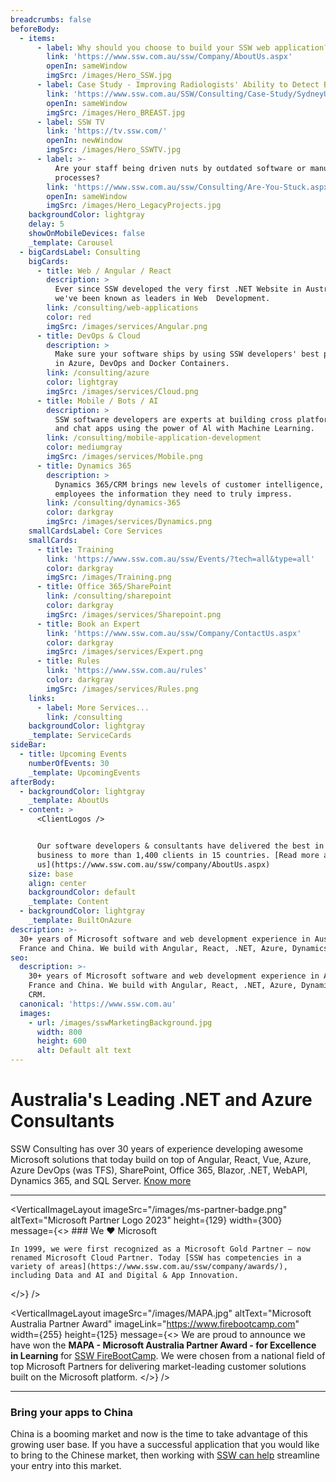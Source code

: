 ```yaml
---
breadcrumbs: false
beforeBody:
  - items:
      - label: Why should you choose to build your SSW web application?
        link: 'https://www.ssw.com.au/ssw/Company/AboutUs.aspx'
        openIn: sameWindow
        imgSrc: /images/Hero_SSW.jpg
      - label: Case Study - Improving Radiologists' Ability to Detect Breast Cancer
        link: 'https://www.ssw.com.au/SSW/Consulting/Case-Study/SydneyUni.aspx'
        openIn: sameWindow
        imgSrc: /images/Hero_BREAST.jpg
      - label: SSW TV
        link: 'https://tv.ssw.com/'
        openIn: newWindow
        imgSrc: /images/Hero_SSWTV.jpg
      - label: >-
          Are your staff being driven nuts by outdated software or manual
          processes?
        link: 'https://www.ssw.com.au/ssw/Consulting/Are-You-Stuck.aspx'
        openIn: sameWindow
        imgSrc: /images/Hero_LegacyProjects.jpg
    backgroundColor: lightgray
    delay: 5
    showOnMobileDevices: false
    _template: Carousel
  - bigCardsLabel: Consulting
    bigCards:
      - title: Web / Angular / React
        description: >
          Ever since SSW developed the very first .NET Website in Australia,
          we've been known as leaders in Web  Development.
        link: /consulting/web-applications
        color: red
        imgSrc: /images/services/Angular.png
      - title: DevOps & Cloud
        description: >
          Make sure your software ships by using SSW developers' best practices
          in Azure, DevOps and Docker Containers.
        link: /consulting/azure
        color: lightgray
        imgSrc: /images/services/Cloud.png
      - title: Mobile / Bots / AI
        description: >
          SSW software developers are experts at building cross platform mobile
          and chat apps using the power of Al with Machine Learning.
        link: /consulting/mobile-application-development
        color: mediumgray
        imgSrc: /images/services/Mobile.png
      - title: Dynamics 365
        description: >
          Dynamics 365/CRM brings new levels of customer intelligence, providing
          employees the information they need to truly impress.
        link: /consulting/dynamics-365
        color: darkgray
        imgSrc: /images/services/Dynamics.png
    smallCardsLabel: Core Services
    smallCards:
      - title: Training
        link: 'https://www.ssw.com.au/ssw/Events/?tech=all&type=all'
        color: darkgray
        imgSrc: /images/Training.png
      - title: Office 365/SharePoint
        link: /consulting/sharepoint
        color: darkgray
        imgSrc: /images/services/Sharepoint.png
      - title: Book an Expert
        link: 'https://www.ssw.com.au/ssw/Company/ContactUs.aspx'
        color: darkgray
        imgSrc: /images/services/Expert.png
      - title: Rules
        link: 'https://www.ssw.com.au/rules'
        color: darkgray
        imgSrc: /images/services/Rules.png
    links:
      - label: More Services...
        link: /consulting
    backgroundColor: lightgray
    _template: ServiceCards
sideBar:
  - title: Upcoming Events
    numberOfEvents: 30
    _template: UpcomingEvents
afterBody:
  - backgroundColor: lightgray
    _template: AboutUs
  - content: >
      <ClientLogos />


      Our software developers & consultants have delivered the best in the
      business to more than 1,400 clients in 15 countries. [Read more about
      us](https://www.ssw.com.au/ssw/company/AboutUs.aspx)
    size: base
    align: center
    backgroundColor: default
    _template: Content
  - backgroundColor: lightgray
    _template: BuiltOnAzure
description: >-
  30+ years of Microsoft software and web development experience in Australia,
  France and China. We build with Angular, React, .NET, Azure, Dynamics 365 CRM.
seo:
  description: >-
    30+ years of Microsoft software and web development experience in Australia,
    France and China. We build with Angular, React, .NET, Azure, Dynamics 365
    CRM.
  canonical: 'https://www.ssw.com.au'
  images:
    - url: /images/sswMarketingBackground.jpg
      width: 800
      height: 600
      alt: Default alt text
---
```


# Australia's Leading .NET and Azure Consultants

SSW Consulting has over 30 years of experience developing awesome Microsoft solutions that today build on top of Angular, React, Vue, Azure, Azure DevOps (was TFS), SharePoint, Office 365, Blazor, .NET, WebAPI, Dynamics 365, and SQL Server. [Know more](/about)

***

<VerticalImageLayout
  imageSrc="/images/ms-partner-badge.png"
  altText="Microsoft Partner Logo 2023"
  height={129}
  width={300}
  message={<>
    ### We ❤️ Microsoft
    
    In 1999, we were first recognized as a Microsoft Gold Partner – now renamed Microsoft Cloud Partner. Today [SSW has competencies in a variety of areas](https://www.ssw.com.au/ssw/company/awards/), including Data and AI and Digital & App Innovation.
  </>}
/>

<VerticalImageLayout
  imageSrc="/images/MAPA.jpg"
  altText="Microsoft Australia Partner Award"
  imageLink="https://www.firebootcamp.com"
  width={255}
  height={125}
  message={<>
    We are proud to announce we have won the **MAPA - Microsoft Australia
    Partner Award - for Excellence in Learning** for [SSW
    FireBootCamp](https://www.firebootcamp.com/). We were chosen from a
    national field of top Microsoft Partners for delivering market-leading
    customer solutions built on the Microsoft platform.
  </>}
/>

***

### Bring your apps to China <Flag country="China" />

China is a booming market and now is the time to take advantage of this growing user base. If you have a successful application that you would like to bring to the Chinese market, then working with [SSW can help](/consulting/chinafy-app) streamline your entry into this market.
